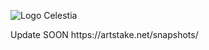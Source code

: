 
![Logo Celestia](/assets/node/Celestia-logo-color-color.svg)

<Callout type="error" emoji="️❗">
  Update SOON https://artstake.net/snapshots/
</Callout>